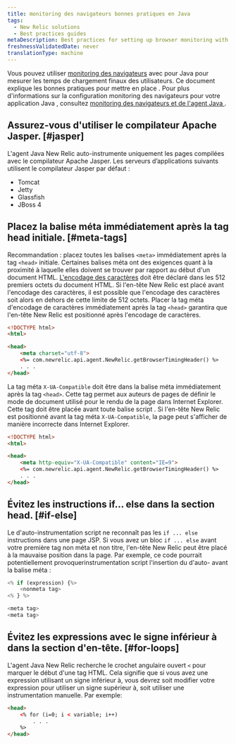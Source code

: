 ```yaml
---
title: monitoring des navigateurs bonnes pratiques en Java
tags:
  - New Relic solutions
  - Best practices guides
metaDescription: Best practices for setting up browser monitoring with your New Relic Java agent.
freshnessValidatedDate: never
translationType: machine
---
```


Vous pouvez utiliser [monitoring des navigateurs](/docs/browser/new-relic-browser/getting-started/introduction-new-relic-browser) avec <InlinePopover type="apm" />pour Java pour mesurer les temps de chargement finaux des utilisateurs. Ce document explique les bonnes pratiques pour mettre en place <InlinePopover type="browser" />. Pour plus d&apos;informations sur la configuration monitoring des navigateurs pour votre application Java , consultez [monitoring des navigateurs et de l&apos;agent Java ](/docs/agents/java-agent/instrumentation/page-load-timing-java).

## Assurez-vous d&apos;utiliser le compilateur Apache Jasper. [#jasper]

L&apos;agent Java New Relic auto-instrumente uniquement les pages compilées avec le compilateur Apache Jasper. Les serveurs d’applications suivants utilisent le compilateur Jasper par défaut :

* Tomcat
* Jetty
* Glassfish
* JBoss 4

## Placez la balise méta immédiatement après la tag head initiale. [#meta-tags]

Recommandation : placez toutes les balises `<meta>` immédiatement après la tag `<head>` initiale. Certaines balises méta ont des exigences quant à la proximité à laquelle elles doivent se trouver par rapport au début d&apos;un document HTML. [L&apos;encodage des caractères](http://www.w3.org/TR/html-markup/syntax.html#character-encoding) doit être déclaré dans les 512 premiers octets du document HTML. Si l&apos;en-tête New Relic est placé avant l&apos;encodage des caractères, il est possible que l&apos;encodage des caractères soit alors en dehors de cette limite de 512 octets. Placer la tag méta d&apos;encodage de caractères immédiatement après la tag `<head>` garantira que l&apos;en-tête New Relic est positionné après l&apos;encodage de caractères.

```html
<!DOCTYPE html>
<html>

<head>
    <meta charset="utf-8">
    <%= com.newrelic.api.agent.NewRelic.getBrowserTimingHeader() %>
    . . .
</head>
```

La tag méta `X-UA-Compatible` doit être dans la balise méta immédiatement après la tag `<head>`. Cette tag permet aux auteurs de pages de définir le mode de document utilisé pour le rendu de la page dans Internet Explorer. Cette tag doit être placée avant toute balise script . Si l&apos;en-tête New Relic est positionné avant la tag méta `X-UA-Compatible`, la page peut s&apos;afficher de manière incorrecte dans Internet Explorer.

```html
<!DOCTYPE html>
<html>

<head>
    <meta http-equiv="X-UA-Compatible" content="IE=9">
    <%= com.newrelic.api.agent.NewRelic.getBrowserTimingHeader() %>
    . . .
</head>
```

## Évitez les instructions if… else dans la section head. [#if-else]

Le d&apos;auto-instrumentation script ne reconnaît pas les `if ... else` instructions dans une page JSP. Si vous avez un bloc `if ... else` avant votre première tag non méta et non titre, l&apos;en-tête New Relic peut être placé à la mauvaise position dans la page. Par exemple, ce code pourrait potentiellement provoquerinstrumentation script l&apos;insertion du d&apos;auto- avant la balise méta :

```js
<% if (expression) {%>
    <nonmeta tag>
<% } %>

<meta tag>
<meta tag>
```

## Évitez les expressions avec le signe inférieur à dans la section d&apos;en-tête. [#for-loops]

L&apos;agent Java New Relic recherche le crochet angulaire ouvert `<` pour marquer le début d&apos;une tag HTML. Cela signifie que si vous avez une expression utilisant un signe inférieur à, vous devrez soit modifier votre expression pour utiliser un signe supérieur à, soit utiliser une instrumentation manuelle. Par exemple:

```html
<head>
    <% for (i=0; i < variable; i++) 
        . . . 
    %>
</head>
```